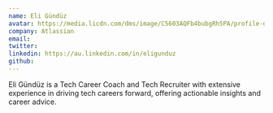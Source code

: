 ```yaml
---
name: Eli Gündüz
avatar: https://media.licdn.com/dms/image/C5603AQFb4bubgRh5PA/profile-displayphoto-shrink_200_200/0/1644907184275?e=2147483647&v=beta&t=rw8bLGpQBoPlPKcVKspU4ofvuol3KFnTfuIo0F7t1A8
company: Atlassian
email: 
twitter: 
linkedin: https://au.linkedin.com/in/eligunduz
github: 
---
```


Eli Gündüz is a Tech Career Coach and Tech Recruiter with extensive experience in driving tech careers forward, offering actionable insights and career advice.